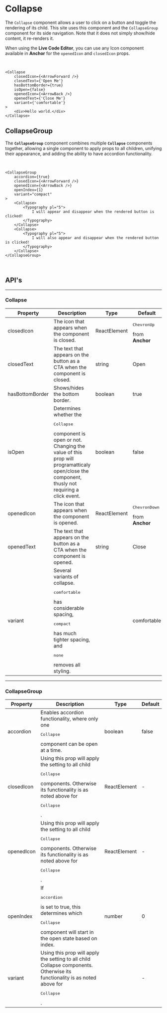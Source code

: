 
# Collapse

The `Collapse` component allows a user to click on a button and toggle the rendering of its child.
This site uses this component and the `CollapseGroup` component for its side navigation. Note that it
does not simply show/hide content, it re-renders it.

When using the **Live Code Editor**, you can use any <Link to="/components/icon">Icon</Link> component
available in **Anchor** for the `openedIcon` and `closedIcon` props.

<br />

```tsx live
<Collapse
    closedIcon={<ArrowForward />}
    closedText={'Open Me'}
    hasBottomBorder={true}
    isOpen={false}
    openedIcon={<ArrowBack />}
    openedText={'Close Me'}
    variant={'comfortable'}
>
    <div>Hello world.</div>
</Collapse>
```

## CollapseGroup

The **`CollapseGroup`** component combines multiple **`Collapse`** components together, allowing a single component to apply props to all children, unifying their appearance, and adding the ability to have accordion functionality.

<br />

```tsx live
<CollapseGroup
    accordion={true}
    closedIcon={<ArrowForward />}
    openedIcon={<ArrowBack />}
    openIndex={1}
    variant="compact"
>
    <Collapse>
        <Typography pl="5">
            I will appear and disappear when the rendered button is clicked!
        </Typography>
    </Collapse>
    <Collapse>
        <Typography pl="5">
            I will also appear and disappear when the rendered button is clicked!
        </Typography>
    </Collapse>
</CollapseGroup>
```

<br />

## API's

---

### Collapse

<table>
    <thead>
        <tr>
            <th>Property</th>
            <th width="60%">Description</th>
            <th>Type</th>
            <th>Default</th>
        </tr>
    </thead>
    <tbody>
        <tr>
            <td>closedIcon</td>
            <td>The icon that appears when the component is closed.</td>
            <td>ReactElement</td>
            <td><pre>ChevronUp</pre> from <strong>Anchor</strong></td>
        </tr>
        <tr>
            <td>closedText</td>
            <td>The text that appears on the button as a CTA when the component is closed.</td>
            <td>string</td>
            <td>Open</td>
        </tr>
        <tr>
            <td>hasBottomBorder</td>
            <td>Shows/hides the bottom border.</td>
            <td>boolean</td>
            <td>true</td>
        </tr>
        <tr>
            <td>isOpen</td>
            <td>Determines whether the <pre>Collapse</pre> component is open or not. Changing the
                value of this prop will programatticaly open/close the component, thusly not
                requiring a click event.</td>
            <td>boolean</td>
            <td>false</td>
        </tr>
        <tr>
            <td>openedIcon</td>
            <td>The icon that appears when the component is opened.</td>
            <td>ReactElement</td>
            <td><pre>ChevronDown</pre> from <strong>Anchor</strong></td>
        </tr>
        <tr>
            <td>openedText</td>
            <td>The text that appears on the button as a CTA when the component is opened.</td>
            <td>string</td>
            <td>Close</td>
        </tr>
        <tr>
            <td>variant</td>
            <td>Several variants of collapse. <pre>comfortable</pre> has considerable spacing,
                <pre>compact</pre> has much tighter spacing, and <pre>none</pre> removes all styling.
            </td>
            <td><FormatTypes types={['comfortable', 'compact', 'none']} /></td>
            <td>comfortable</td>
        </tr>
    </tbody>
</table>

---

### CollapseGroup

<table>
    <thead>
        <tr>
            <th>Property</th>
            <th>Description</th>
            <th>Type</th>
            <th>Default</th>
        </tr>
    </thead>
    <tbody>
        <tr>
            <td>accordion</td>
            <td>Enables accordion functionality, where only one <pre>Collapse</pre> component can be
                open at a time.</td>
            <td>boolean</td>
            <td>false</td>
        </tr>
        <tr>
            <td>closedIcon</td>
            <td>Using this prop will apply the setting to all child <pre>Collapse</pre> components.
                Otherwise its functionality is as noted above for <pre>Collapse</pre>.
            </td>
            <td>ReactElement</td>
            <td>-</td>
        </tr>
        <tr>
            <td>openedIcon</td>
            <td>Using this prop will apply the setting to all child <pre>Collapse</pre> components.
                Otherwise its functionality is as noted above for <pre>Collapse</pre>.</td>
            <td>ReactElement</td>
            <td>-</td>
        </tr>
        <tr>
            <td>openIndex</td>
            <td>If <pre>accordion</pre> is set to true, this determines which <pre>Collapse</pre>
                component will start in the open state based on index.</td>
            <td>number</td>
            <td>0</td>
        </tr>
        <tr>
            <td>variant</td>
            <td>Using this prop will apply the setting to all child Collapse components. Otherwise
                its functionality is as noted above for <pre>Collapse</pre>.</td>
            <td><FormatTypes types={['comfortable', 'compact', 'none']} /></td>
            <td>-</td>
        </tr>
    </tbody>
</table>
